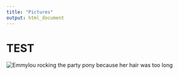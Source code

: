 ```yaml
---
title: "Pictures"
output: html_document
---
```


# TEST

![Emmylou rocking the party pony because her hair was too long](images/PartyPony.jpeg)</a>


<!-- <style type="text/css"> -->
<!-- .title { -->
<!--   display: none; -->
<!-- } -->

<!-- #getting-started img { -->
<!--   margin-right: 10px; -->
<!-- } -->

<!-- </style> -->

<!-- <div class="row" style="padding-top: 30px;"> -->
<!-- <div class="col-sm-6"> -->

<!-- # **Emmylou** -->

<!-- Here is where I will put pictures if I learn that step -->


<!-- </div> -->
<!-- <div class="col-sm-6"> -->


<!-- </a> -->
<!-- </div> -->
